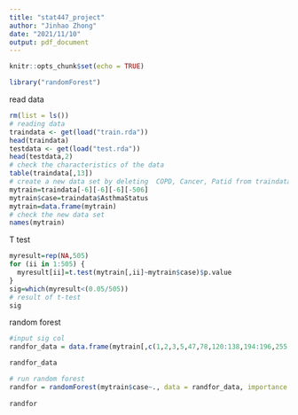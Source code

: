 ---
title: "stat447_project"
author: "Jinhao Zhong"
date: "2021/11/10"
output: pdf_document
---

```{r setup, include=FALSE}
knitr::opts_chunk$set(echo = TRUE)
```


```{r warning=FALSE, message=FALSE}
library("randomForest")
```


read data
```{r warning=FALSE, message=FALSE}
rm(list = ls())
# reading data
traindata <- get(load("train.rda"))
head(traindata)
testdata <- get(load("test.rda"))
head(testdata,2)
# check the characteristics of the data
table(traindata[,13])
# create a new data set by deleting  COPD, Cancer, Patid from traindata
mytrain=traindata[-6][-6][-6][-506]
mytrain$case=traindata$AsthmaStatus
mytrain=data.frame(mytrain)
# check the new data set
names(mytrain)
```

T test
```{r warning=FALSE, message=FALSE}
myresult=rep(NA,505)
for (ii in 1:505) {
  myresult[ii]=t.test(mytrain[,ii]~mytrain$case)$p.value
}
sig=which(myresult<(0.05/505))
# result of t-test
sig
```

random forest
```{r warning=FALSE, message=FALSE}
#input sig col
randfor_data = data.frame(mytrain[,c(1,2,3,5,47,78,120:138,194:196,255:259,401:403,407:423)])

randfor_data

# run random forest
randfor = randomForest(mytrain$case~., data = randfor_data, importance = TRUE)
  
randfor
```




